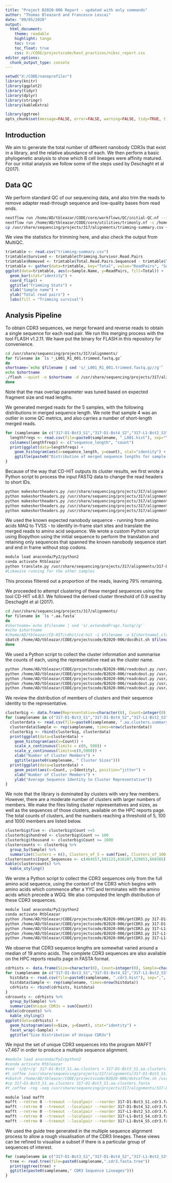 ---
title: "Project B2020-006 Report - updated with only commands"
author: "Thomas Bleazard and Francesco Lescai"
date: "09/05/2020"
output:
  html_document:
    theme: readable
    highlight: tango
    toc: true
    toc_float: true
    css: X:/CODE/projectscode/best_practices/nibsc_report.css
editor_options:
  chunk_output_type: console
---

```{r, echo=FALSE, message=FALSE, error=FALSE, warning=FALSE}
setwd("X:/CODE/nanoprofiler")
library(knitr)
library(ggplot2)
library(tidyr)
library(dplyr)
library(stringr)
library(kableExtra)

library(ggtree)
opts_chunk$set(message=FALSE, error=FALSE, warning=FALSE, tidy=TRUE, tidy.opts=list(blank=FALSE), cache=TRUE, cache.lazy = FALSE, echo = FALSE,  results = 'asis', fig.pos='H', fig.wide=TRUE)
```

## Introduction

We aim to generate the total number of different nanobody CDR3s that exist in a library, and the relative abundance of each. We then perform a basic phylogenetic analysis to show which B cell lineages were affinity matured. For our initial analysis we follow some of the steps used by Deschaght et al (2017).

## Data QC

We perform standard QC of our sequencing data, and also trim the reads to remove adapter read-through sequence and low-quality bases from read ends.

```{bash, eval=FALSE}
nextflow run /home/AD/tbleazar/CODE/core/workflows/QC/initial-QC.nf --indir /usr/share/sequencing/projects/317/raw_data --qcdir /usr/share/sequencing/projects/317/qc
nextflow run /home/AD/tbleazar/CODE/core/utilities/trimonly.nf -c /home/AD/tbleazar/CODE/core/workflows/nextflow.config -w /home/AD/tbleazar/nextwork --reads /usr/share/sequencing/projects/317/raw_data --trimoutdir /usr/share/sequencing/projects/317/alignments
cp /usr/share/sequencing/projects/317/alignments/trimming-summary.csv ~CODE/nanoprofiler
```

We view the statistics for trimming here, and also check the output from MultiQC.

```{R trimstats}
trimtable <- read.csv("trimming-summary.csv")
trimtable$Survived <- trimtable$Trimming.Survivor.Read.Pairs
trimtable$Removed <- trimtable$Total.Read.Pairs.Sequenced - trimtable$Trimming.Survivor.Read.Pairs
trimtable <- gather(data=trimtable, key="Total", value="ReadPairs", "Survived", "Removed")
ggplot(data=trimtable, aes(x=Sample.Name, y=ReadPairs, fill=Total)) +
  geom_bar(stat="identity") +
  coord_flip() +
  ggtitle("Trimming Stats") +
  xlab("Sample name") +
  ylab("Total read pairs") +
  labs(fill = "Trimming survival") 
```


## Analysis Pipeline

To obtain CDR3 sequences, we merge forward and reverse reads to obtain a single sequence for each read pair. We run this merging process with the tool FLASH v1.2.11. We have put the binary for FLASH in this repository for convenience.

```{bash , eval=FALSE}
cd /usr/share/sequencing/projects/317/alignments/
for filename in `ls *_L001_R1_001.trimmed.fastq.gz`
do
shortname=`echo $filename | sed 's/_L001_R1_001.trimmed.fastq.gz//g'`
echo $shortname
./flash --quiet -o $shortname -d /usr/share/sequencing/projects/317/alignments --max-overlap 300 ${shortname}_L001_R1_001.trimmed.fastq.gz ${shortname}_L001_R2_001.trimmed.fastq.gz
done
```

Note that the max overlap parameter was tuned based on expected fragment size and read lengths.

We generated merged reads for the 5 samples, with the following distributions in merged sequence length. We note that sample 4 was an outlier in some QC metrics, and also carries a number of short-length merged reads.


```{r viewlengthdist}
for (samplename in c("317-D1-Bst3_S1","317-D1-Bst4_S2","317-L1-Bst2_S3","317-L1-Bst3_S4","317-L1-Bst4_S5")) {
  lengthfreqs <- read.csv(file=paste0(samplename, "_L001.hist"), sep="\t", header=FALSE)
  colnames(lengthfreqs) <- c("sequence_length", "count")
  print(ggplot(data=lengthfreqs) +
    geom_histogram(aes(x=sequence_length, y=count), stat="identity") +
    ggtitle(paste0("Distribution of merged sequence lengths for sample ",samplename)))
}

```

Because of the way that CD-HIT outputs its cluster results, we first wrote a Python script to process the input FASTQ data to change the read headers to short IDs.

```{bash, eval=FALSE}
python makeshortheaders.py /usr/share/sequencing/projects/317/alignments/317-D1-Bst3_S1_L001.extendedFrags.fastq /usr/share/sequencing/projects/317/alignments/317-D1-Bst3_S1_L001.relabel.fastq
python makeshortheaders.py /usr/share/sequencing/projects/317/alignments/317-D1-Bst4_S2_L001.extendedFrags.fastq /usr/share/sequencing/projects/317/alignments/317-D1-Bst4_S2_L001.relabel.fastq
python makeshortheaders.py /usr/share/sequencing/projects/317/alignments/317-L1-Bst2_S3_L001.extendedFrags.fastq /usr/share/sequencing/projects/317/alignments/317-L1-Bst2_S3_L001.relabel.fastq
python makeshortheaders.py /usr/share/sequencing/projects/317/alignments/317-L1-Bst3_S4_L001.extendedFrags.fastq /usr/share/sequencing/projects/317/alignments/317-L1-Bst3_S4_L001.relabel.fastq
python makeshortheaders.py /usr/share/sequencing/projects/317/alignments/317-L1-Bst4_S5_L001.extendedFrags.fastq /usr/share/sequencing/projects/317/alignments/317-L1-Bst4_S5_L001.relabel.fastq
```

We used the known expected nanobody sequence - running from amino acids MAQ to TVSS - to identify in-frame start sites and translate the merged reads to amino acid sequence. We wrote a custom Python script using Biopython using the initial sequence to perform the translation and retaining only sequences that spanned the known nanobody sequence start and end in frame without stop codons.

```{bash, eval=FALSE}
module load anaconda/Py2/python2
conda activate Rtbleazar
python translate.py /usr/share/sequencing/projects/317/alignments/317-D1-Bst3_S1_L001.relabel.fastq /usr/share/sequencing/projects/317/alignments/317-D1-Bst3_S1.aa.fasta > /usr/share/sequencing/projects/317/log/317-D1-Bst3_S1.translate &
#Likewise running for the other samples
```

This process filtered out a proportion of the reads, leaving 79% remaining.

We proceeded to attempt clustering of these merged sequences using the tool CD-HIT v4.8.1. We followed the derived cluster threshold of 0.9 used by Deschaght et al (2017).

```{bash, eval=FALSE}
cd /usr/share/sequencing/projects/317/alignments/
for filename in `ls *.aa.fasta`
do
#shortname=`echo $filename | sed 's/.extendedFrags.fastq//g'`
#echo $shortname
#/home/AD/tbleazar/CD-HIT/cdhit/cd-hit -i $filename -o ${shortname}.clusters -c 0.9 -T 10 -M 50000
sbatch /home/AD/tbleazar/CODE/projectscode/B2020-006/docdhit.sh $filename
done
```

We used a Python script to collect the cluster information and summarise the counts of each, using the representative read as the cluster name. 

```{bash, eval=FALSE}
python /home/AD/tbleazar/CODE/projectscode/B2020-006/readcdout.py /usr/share/sequencing/projects/317/alignments/317-D1-Bst3_S1.aa.clusters.clstr /usr/share/sequencing/projects/317/analysis/317-D1-Bst3_S1.aa.clusters.summary
python /home/AD/tbleazar/CODE/projectscode/B2020-006/readcdout.py /usr/share/sequencing/projects/317/alignments/317-D1-Bst4_S2.aa.clusters.clstr /usr/share/sequencing/projects/317/analysis/317-D1-Bst4_S2.aa.clusters.summary
python /home/AD/tbleazar/CODE/projectscode/B2020-006/readcdout.py /usr/share/sequencing/projects/317/alignments/317-L1-Bst2_S3.aa.clusters.clstr /usr/share/sequencing/projects/317/analysis/317-L1-Bst2_S3.aa.clusters.summary
python /home/AD/tbleazar/CODE/projectscode/B2020-006/readcdout.py /usr/share/sequencing/projects/317/alignments/317-L1-Bst3_S4.aa.clusters.clstr /usr/share/sequencing/projects/317/analysis/317-L1-Bst3_S4.aa.clusters.summary
python /home/AD/tbleazar/CODE/projectscode/B2020-006/readcdout.py /usr/share/sequencing/projects/317/alignments/317-L1-Bst4_S5.aa.clusters.clstr /usr/share/sequencing/projects/317/analysis/317-L1-Bst4_S5.aa.clusters.summary
```

We review the distribution of members of clusters and their sequence identity to the representative.

```{R}
clusterbig <- data.frame(Representative=character(0), Count=integer(0), Identity=numeric(0), Sample=character(0))
for (samplename in c("317-D1-Bst3_S1","317-D1-Bst4_S2","317-L1-Bst2_S3","317-L1-Bst3_S4","317-L1-Bst4_S5")) {
  clusterdata <- read.csv(file=paste0(samplename, ".aa.clusters.summary"), sep=",", header=TRUE)
  clusterdata$Sample <- rep(samplename, times=nrow(clusterdata))
  clusterbig <- rbind(clusterbig, clusterdata)
  print(ggplot(data=clusterdata) +
    geom_histogram(aes(x=Count)) +
    scale_x_continuous(limits = c(0, 500)) +
    scale_y_continuous(limits=c(0,5000)) +
    xlab("Number of Cluster Members") +
    ggtitle(paste0(samplename, " Cluster Sizes")))
  print(ggplot(data=clusterdata) +
    geom_point(aes(x=Count, y=Identity), position="jitter") +
    xlab("Number of Cluster Members") +
    ylab("Average Sequence Identity to Cluster Representative"))
}
```

We note that the library is dominated by clusters with very few members. However, there are a moderate number of clusters with larger numbers of members. We make the files listing cluster representatives and sizes, as well as the sequences of those clusters, available on the HPC reports page. The total counts of clusters, and the numbers reaching a threshold of 5, 100 and 1000 members are listed below.

```{R}
clusterbig$five <- clusterbig$Count >=5
clusterbig$hundred <- clusterbig$Count >= 100
clusterbig$thousand <- clusterbig$Count >= 1000
clustercounts <- clusterbig %>%
  group_by(Sample) %>%
  summarize(Clusters = n(), Clusters_of_5 = sum(five), Clusters_of_100 = sum(hundred), Clusters_of_1000 = sum(thousand))
clustercounts$Input_Sequences <- c(464557,591123,616207,529853,668385) #Manually taken from log
kable(clustercounts) %>%
  kable_styling()
```

We wrote a Python script to collect the CDR3 sequences only from the full amino acid sequence, using the context of the CDR3 which begins with amino acids which commence after a YYC and terminates with the amino acids which precede a WGQ. We also computed the length distribution of these CDR3 sequences.

```{bash, eval=FALSE}
module load anaconda/Py2/python2
conda activate Rtbleazar
python /home/AD/tbleazar/CODE/projectscode/B2020-006/getCDR3.py 317-D1-Bst3_S1.aa.clusters 317-D1-Bst3_S1.cdr3.fasta > 317-D1-Bst3_S1.cdr3.hist
python /home/AD/tbleazar/CODE/projectscode/B2020-006/getCDR3.py 317-D1-Bst4_S2.aa.clusters 317-D1-Bst4_S2.cdr3.fasta > 317-D1-Bst4_S2.cdr3.hist
python /home/AD/tbleazar/CODE/projectscode/B2020-006/getCDR3.py 317-L1-Bst2_S3.aa.clusters 317-L1-Bst2_S3.cdr3.fasta > 317-L1-Bst2_S3.cdr3.hist
python /home/AD/tbleazar/CODE/projectscode/B2020-006/getCDR3.py 317-L1-Bst3_S4.aa.clusters 317-L1-Bst3_S4.cdr3.fasta > 317-L1-Bst3_S4.cdr3.hist
python /home/AD/tbleazar/CODE/projectscode/B2020-006/getCDR3.py 317-L1-Bst4_S5.aa.clusters 317-L1-Bst4_S5.cdr3.fasta > 317-L1-Bst4_S5.cdr3.hist
```

We observe that CDR3 sequence lengths are somewhat varied around a median of 19 amino acids. The complete CDR3 sequences are also available on the HPC reports results page in FASTA format.

```{R}
cdrhists <- data.frame(Size=character(0), Count=integer(0), Sample=character(0))
for (samplename in c("317-D1-Bst3_S1","317-D1-Bst4_S2","317-L1-Bst2_S3","317-L1-Bst3_S4","317-L1-Bst4_S5")) {
  histdata <- read.csv(file=paste0(samplename, ".cdr3.hist"), sep=",", header=TRUE)
  histdata$Sample <- rep(samplename, times=nrow(histdata))
  cdrhists <- rbind(cdrhists, histdata)
}
cdrcounts <- cdrhists %>%
  group_by(Sample) %>%
  summarize(Unique_CDR3s = sum(Count))
kable(cdrcounts) %>%
  kable_styling()
ggplot(data=cdrhists) +
  geom_histogram(aes(x=Size, y=Count), stat="identity") +
  facet_wrap(~Sample) +
  ggtitle("Size Distribution of Unique CDR3s")
```

We input the set of unique CDR3 sequences into the program MAFFT v7.467 in order to produce a multiple sequence alignment.

```{bash, eval=FALSE}
#module load anaconda/Py2/python2
#conda activate Rtbleazar
#sed 's/@/>/g' 317-D1-Bst3_S1.aa.clusters > 317-D1-Bst3_S1.aa.clusters.fasta
#t_coffee /usr/share/sequencing/projects/317/alignments/317-D1-Bst3_S1.aa.clusters.fasta -mode quickaln
#sbatch /home/AD/tbleazar/CODE/projectscode/B2020-006/dotcoffee.sh /usr/share/sequencing/projects/317/alignments/317-D1-Bst3_S1.aa.clusters.fasta
#cp 317-D1-Bst3_S1.aa.clusters 317-D1-Bst3_S1.aa.clusters.fasta
#t_coffee -reg -seq /usr/share/sequencing/projects/317/alignments/317-D1-Bst3_S1.aa.clusters -nseq 100 -tree mbed -method clustalo_msa -outfile /usr/share/sequencing/projects/317/alignments/317-D1-Bst3_S1.aln -outtree /usr/share/sequencing/projects/317/alignments/317-D1-Bst3_S1.mbed

module load mafft
mafft --retree 0 --treeout --localpair --reorder 317-D1-Bst3_S1.cdr3.fasta > 317-D1-Bst3_S1.cdr3.newick
mafft --retree 0 --treeout --localpair --reorder 317-D1-Bst4_S2.cdr3.fasta > 317-D1-Bst4_S2.cdr3.newick
mafft --retree 0 --treeout --localpair --reorder 317-L1-Bst2_S3.cdr3.fasta > 317-L1-Bst2_S3.cdr3.newick
mafft --retree 0 --treeout --localpair --reorder 317-L1-Bst3_S4.cdr3.fasta > 317-L1-Bst3_S4.cdr3.newick
mafft --retree 0 --treeout --localpair --reorder 317-L1-Bst4_S5.cdr3.fasta > 317-L1-Bst4_S5.cdr3.newick
```

We used the guide tree generated in the multiple sequence alignment process to allow a rough visualisation of the CDR3 lineages. These views can be refined to visualise a subset if there is a particular group of sequences of interest.

```{R}
for (samplename in c("317-D1-Bst3_S1","317-D1-Bst4_S2","317-L1-Bst2_S3","317-L1-Bst3_S4","317-L1-Bst4_S5")) {
  tree <- read.tree(file=paste0(samplename,".cdr3.fasta.tree"))
  print(ggtree(tree) +
  ggtitle(paste0(samplename," CDR3 Sequence Lineages")))
}
```





